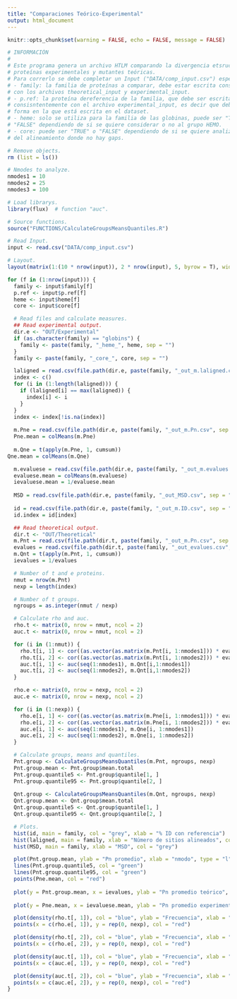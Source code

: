 ```yaml
---
title: "Comparaciones Teórico-Experimental"
output: html_document
---
```

```r
knitr::opts_chunk$set(warning = FALSE, echo = FALSE, message = FALSE)
```

```r
# INFORMACIÓN
#
# Este programa genera un archivo HTLM comparando la divergencia etsructural de
# proteínas experimentales y mutantes teóricas.
# Para correrlo se debe completar un Input ("DATA/comp_input.csv") especificando:
# - family: la familia de proteínas a comparar, debe estar escrita consistentemente 
# con los archivos theoretical_input y experimental_input.
# - p.ref: la proteína dereferencia de la familia, que debe ser escrita 
# consisntentemente con el archivo experimental_input, es decir que debe ser escrita de la 
# forma en la que está escrita en el dataset.
# - heme: solo se utiliza para la familia de las globinas, puede ser "TRUE" o 
# "FALSE" dependiendo de si se quiere considerar o no al grupo HEMO.
# - core: puede ser "TRUE" o "FALSE" dependiendo de si se quiere analizar solo los sectores
# del alineamiento donde no hay gaps. 

# Remove objects.
rm (list = ls())

# Nmodes to analyze.
nmodes1 = 10
nmodes2 = 25
nmodes3 = 100

# Load librarys. 
library(flux)  # function "auc".

# Source functions. 
source("FUNCTIONS/CalculateGroupsMeansQuantiles.R")

# Read Input.
input <- read.csv("DATA/comp_input.csv")

# Layout.
layout(matrix(1:(10 * nrow(input)), 2 * nrow(input), 5, byrow = T), widths = rep(10, 10 * nrow(input)), heights = rep(10, 10 * nrow(input)))

for (f in (1:nrow(input))) { 
  family <- input$family[f]
  p.ref <- input$p.ref[f]
  heme <- input$heme[f]
  core <- input$core[f]

  # Read files and calculate measures.
  ## Read experimental output.
  dir.e <- "OUT/Experimental"
  if (as.character(family) == "globins") {
    family <- paste(family, "_heme_", heme, sep = "")
  }
  family <- paste(family, "_core_", core, sep = "")

  laligned = read.csv(file.path(dir.e, paste(family, "_out_m.laligned.csv", sep = "")))$x
  index <- c()
  for (i in (1:length(laligned))) {
    if (laligned[i] == max(laligned)) {
      index[i] <- i
    }
  }
  index <- index[!is.na(index)]
  
  m.Pne = read.csv(file.path(dir.e, paste(family, "_out_m.Pn.csv", sep = "")))[index, 1:nmodes3]
  Pne.mean = colMeans(m.Pne)
  
  m.Qne = t(apply(m.Pne, 1, cumsum))
Qne.mean = colMeans(m.Qne)

  m.evaluese = read.csv(file.path(dir.e, paste(family, "_out_m.evalues.csv", sep = "")))[index, 1:nmodes3]
  evaluese.mean = colMeans(m.evaluese)
  ievaluese.mean = 1/evaluese.mean
  
  MSD = read.csv(file.path(dir.e, paste(family, "_out_MSD.csv", sep = "")))$x
  
  id = read.csv(file.path(dir.e, paste(family, "_out_m.ID.csv", sep = "")))$x
  id.index = id[index]

  ## Read theoretical output.
  dir.t <- "OUT/Theoretical"
  m.Pnt = read.csv(file.path(dir.t, paste(family, "_out_m.Pn.csv", sep = "")))[, 1:nmodes3]
  evalues = read.csv(file.path(dir.t, paste(family, "_out_evalues.csv", sep = "")))$x[1:nmodes3]
  m.Qnt = t(apply(m.Pnt, 1, cumsum))
  ievalues = 1/evalues

  # Number of t and e proteins.
  nmut = nrow(m.Pnt)
  nexp = length(index)

  # Number of t groups.
  ngroups = as.integer(nmut / nexp)

  # Calculate rho and auc.
  rho.t <- matrix(0, nrow = nmut, ncol = 2)
  auc.t <- matrix(0, nrow = nmut, ncol = 2)

  for (i in (1:nmut)) {
    rho.t[i, 1] <- cor((as.vector(as.matrix(m.Pnt[i, 1:nmodes1])) * evalues[1:nmodes1]), ievalues[1:nmodes1], method = "pearson")	
    rho.t[i, 2] <- cor((as.vector(as.matrix(m.Pnt[i, 1:nmodes2])) * evalues[1:nmodes2]), ievalues[1:nmodes2], method = "pearson")	
    auc.t[i, 1] <- auc(seq(1:nmodes1), m.Qnt[i,1:nmodes1])
    auc.t[i, 2] <- auc(seq(1:nmodes2), m.Qnt[i,1:nmodes2])
  }

  rho.e <- matrix(0, nrow = nexp, ncol = 2)
  auc.e <- matrix(0, nrow = nexp, ncol = 2)

  for (i in (1:nexp)) {
    rho.e[i, 1] <- cor((as.vector(as.matrix(m.Pne[i, 1:nmodes1])) * evaluese.mean[1:nmodes1]), ievaluese.mean[1:nmodes1], method = "pearson")
    rho.e[i, 2] <- cor((as.vector(as.matrix(m.Pne[i, 1:nmodes2])) * evaluese.mean[1:nmodes2]), ievaluese.mean[1:nmodes2], method = "pearson")
    auc.e[i, 1] <- auc(seq(1:nmodes1), m.Qne[i, 1:nmodes1])
    auc.e[i, 2] <- auc(seq(1:nmodes2), m.Qne[i, 1:nmodes2])
  }

  # Calculate groups, means and quantiles.
  Pnt.group <- CalculateGroupsMeansQuantiles(m.Pnt, ngroups, nexp)
  Pnt.group.mean <- Pnt.group$mean.total
  Pnt.group.quantile5 <- Pnt.group$quantile[1, ]
  Pnt.group.quantile95 <- Pnt.group$quantile[2, ] 
  
  Qnt.group <- CalculateGroupsMeansQuantiles(m.Qnt, ngroups, nexp)
  Qnt.group.mean <- Qnt.group$mean.total
  Qnt.group.quantile5 <- Qnt.group$quantile[1, ]
  Qnt.group.quantile95 <- Qnt.group$quantile[2, ]

  # Plots.
  hist(id, main = family, col = "grey", xlab = "% ID con referencia")
  hist(laligned, main = family, xlab = "Número de sitios alineados", col = "grey")
  hist(MSD, main = family, xlab = "MSD", col = "grey")

  plot(Pnt.group.mean, ylab = "Pn promedio", xlab = "nmodo", type = "l", ylim = c(0, 0.07), main = family)
  lines(Pnt.group.quantile5, col = "green")
  lines(Pnt.group.quantile95, col = "green")
  points(Pne.mean, col = "red")
  
  plot(y = Pnt.group.mean, x = ievalues, ylab = "Pn promedio teórico", xlab = "1/evalue", ylim = c(0, 0.07), main = family)
   
  plot(y = Pne.mean, x = ievaluese.mean, ylab = "Pn promedio experimental", xlab = "1/evalue", ylim = c(0, 0.07), main = family)

  plot(density(rho.t[, 1]), col = "blue", ylab = "Frecuencia", xlab = "rho 10 modos", main = family)
  points(x = c(rho.e[, 1]), y = rep(0, nexp), col = "red")

  plot(density(rho.t[, 2]), col = "blue", ylab = "Frecuencia", xlab = "rho 25 modos", main = family)
  points(x = c(rho.e[, 2]), y = rep(0, nexp), col = "red")

  plot(density(auc.t[, 1]), col = "blue", ylab = "Frecuencia", xlab = "auc 10 modos", main = family)
  points(x = c(auc.e[, 1]), y = rep(0, nexp), col = "red")

  plot(density(auc.t[, 2]), col = "blue", ylab = "Frecuencia", xlab = "auc 25 modos", main = family)
  points(x = c(auc.e[, 2]), y = rep(0, nexp), col = "red")
}
```



